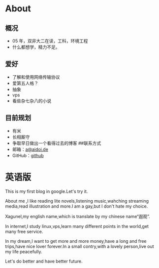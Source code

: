 # About
## 概况
- 05 年，双非大二在读，工科，环境工程
- 什么都想学，精力不足。
## 爱好
- 了解和使用网络传输协议
- 爱第五人格？
- 抽象
- vps
- 看些杂七杂八的小说
## 目前规划
- 有米
- 长相厮守
- 争取早日做出一个看得过去的博客
##联系方式
- 邮箱：<a class="transition link text-[var(--primary)] font-medium" target="_blank" href="mailto:a@aidoi.de">a@aidoi.de</a>
- GitHub：<a class="transition link text-[var(--primary)] font-medium" target="_blank" href="https://github.com/sjhxlll">github</a>

# 英语版
This is my first blog in google.Let's try it.

About me ,I like reading lite novels,listening music,wahching streaming media,read illustration and more.I am a gay,but I don't hate my choice.

 Xagunel,my english name,which is translate by my chinese name“遐观”.

In internet,I study linux,vps,learn many different points in the world,get many free service.

In my dream,I want to get more and more money,have a long and free trips,have nice lover forever.In a small contry,with a lovely person,live out my life peacefully.

Let's do better and have better future.

 